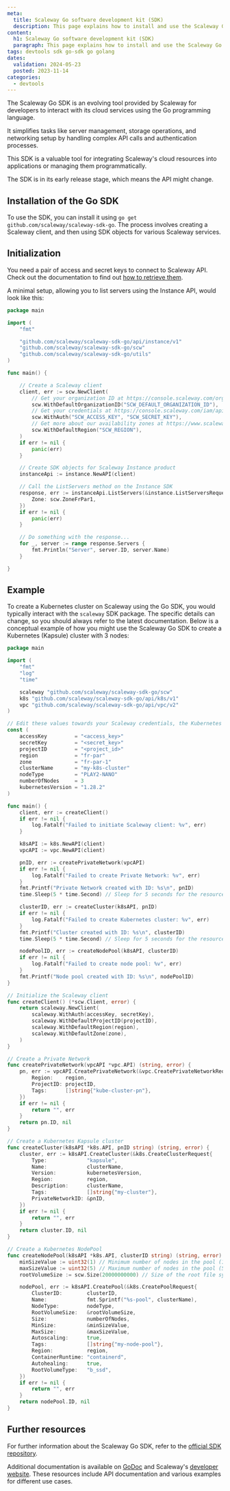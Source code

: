 ```yaml
---
meta:
  title: Scaleway Go software development kit (SDK)
  description: This page explains how to install and use the Scaleway Go software development kit (SDK)
content:
  h1: Scaleway Go software development kit (SDK)
  paragraph: This page explains how to install and use the Scaleway Go software development kit (SDK)
tags: devtools sdk go-sdk go golang
dates:
  validation: 2024-05-23
  posted: 2023-11-14
categories:
  - devtools
---
```


The Scaleway Go SDK is an evolving tool provided by Scaleway for developers to interact with its cloud services using the Go programming language.

It simplifies tasks like server management, storage operations, and networking setup by handling complex API calls and authentication processes.

This SDK is a valuable tool for integrating Scaleway's cloud resources into applications or managing them programmatically.

<Message type="important">
  The SDK is in its early release stage, which means the API might change.
</Message>

## Installation of the Go SDK

To use the SDK, you can install it using `go get github.com/scaleway/scaleway-sdk-go`.
The process involves creating a Scaleway client, and then using SDK objects for various Scaleway services.

## Initialization

You need a pair of access and secret keys to connect to Scaleway API. Check out the documentation to find out [how to retrieve them](/identity-and-access-management/iam/how-to/create-api-keys/).

A minimal setup, allowing you to list servers using the Instance API, would look like this:

```go
package main

import (
	"fmt"

	"github.com/scaleway/scaleway-sdk-go/api/instance/v1"
	"github.com/scaleway/scaleway-sdk-go/scw"
	"github.com/scaleway/scaleway-sdk-go/utils"
)

func main() {

	// Create a Scaleway client
	client, err := scw.NewClient(
		// Get your organization ID at https://console.scaleway.com/organization/settings
		scw.WithDefaultOrganizationID("SCW_DEFAULT_ORGANIZATION_ID"),
		// Get your credentials at https://console.scaleway.com/iam/api-keys
		scw.WithAuth("SCW_ACCESS_KEY", "SCW_SECRET_KEY"),
		// Get more about our availability zones at https://www.scaleway.com/en/docs/console/account/reference-content/products-availability/
		scw.WithDefaultRegion("SCW_REGION"),
	)
	if err != nil {
		panic(err)
	}

	// Create SDK objects for Scaleway Instance product
	instanceApi := instance.NewAPI(client)

	// Call the ListServers method on the Instance SDK
	response, err := instanceApi.ListServers(&instance.ListServersRequest{
		Zone: scw.ZoneFrPar1,
	})
	if err != nil {
		panic(err)
	}

	// Do something with the response...
	for _, server := range response.Servers {
		fmt.Println("Server", server.ID, server.Name)
	}

}
```

## Example

To create a Kubernetes cluster on Scaleway using the Go SDK, you would typically interact with the `scaleway` SDK package. The specific details can change, so you should always refer to the latest documentation. 
Below is a conceptual example of how you might use the Scaleway Go SDK to create a Kubernetes (Kapsule) cluster with 3 nodes:

```go
package main

import (
	"fmt"
	"log"
	"time"

	scaleway "github.com/scaleway/scaleway-sdk-go/scw"
	k8s "github.com/scaleway/scaleway-sdk-go/api/k8s/v1"
	vpc "github.com/scaleway/scaleway-sdk-go/api/vpc/v2"
)

// Edit these values towards your Scaleway credentials, the Kubernetes version and the type of nodes you want to use.
const (
	accessKey         = "<access_key>"
	secretKey         = "<secret_key>"
	projectID         = "<project_id>"
	region            = "fr-par"
	zone              = "fr-par-1"
	clusterName       = "my-k8s-cluster"
	nodeType          = "PLAY2-NANO"
	numberOfNodes     = 3
	kubernetesVersion = "1.28.2"
)

func main() {
	client, err := createClient()
	if err != nil {
		log.Fatalf("Failed to initiate Scaleway client: %v", err)
	}

	k8sAPI := k8s.NewAPI(client)
	vpcAPI := vpc.NewAPI(client)

	pnID, err := createPrivateNetwork(vpcAPI)
	if err != nil {
		log.Fatalf("Failed to create Private Network: %v", err)
	}
	fmt.Printf("Private Network created with ID: %s\n", pnID)
	time.Sleep(5 * time.Second) // Sleep for 5 seconds for the resource to become available

	clusterID, err := createCluster(k8sAPI, pnID)
	if err != nil {
		log.Fatalf("Failed to create Kubernetes cluster: %v", err)
	}
	fmt.Printf("Cluster created with ID: %s\n", clusterID)
	time.Sleep(5 * time.Second) // Sleep for 5 seconds for the resource to become available

	nodePoolID, err := createNodePool(k8sAPI, clusterID)
	if err != nil {
		log.Fatalf("Failed to create node pool: %v", err)
	}
	fmt.Printf("Node pool created with ID: %s\n", nodePoolID)
}

// Initialize the Scaleway client
func createClient() (*scw.Client, error) {
	return scaleway.NewClient(
		scaleway.WithAuth(accessKey, secretKey),
		scaleway.WithDefaultProjectID(projectID),
		scaleway.WithDefaultRegion(region),
		scaleway.WithDefaultZone(zone),
	)
}

// Create a Private Network
func createPrivateNetwork(vpcAPI *vpc.API) (string, error) {
	pn, err := vpcAPI.CreatePrivateNetwork(&vpc.CreatePrivateNetworkRequest{
		Region:    region,
		ProjectID: projectID,
		Tags:      []string{"kube-cluster-pn"},
	})
	if err != nil {
		return "", err
	}
	return pn.ID, nil
}

// Create a Kubernetes Kapsule cluster
func createCluster(k8sAPI *k8s.API, pnID string) (string, error) {
	cluster, err := k8sAPI.CreateCluster(&k8s.CreateClusterRequest{
		Type:             "kapsule",
		Name:             clusterName,
		Version:          kubernetesVersion,
		Region:           region,
		Description:      clusterName,
		Tags:             []string{"my-cluster"},
		PrivateNetworkID: &pnID,
	})
	if err != nil {
		return "", err
	}
	return cluster.ID, nil
}

// Create a Kubernetes NodePool
func createNodePool(k8sAPI *k8s.API, clusterID string) (string, error) {
	minSizeValue := uint32(1) // Minimum number of nodes in the pool (1)
	maxSizeValue := uint32(5) // Maximum number of nodes in the pool (5)
	rootVolumeSize := scw.Size(20000000000) // Size of the root file system (20GB)

	nodePool, err := k8sAPI.CreatePool(&k8s.CreatePoolRequest{
		ClusterID:        clusterID,
		Name:             fmt.Sprintf("%s-pool", clusterName),
		NodeType:         nodeType,
		RootVolumeSize:   &rootVolumeSize,
		Size:             numberOfNodes,
		MinSize:          &minSizeValue,
		MaxSize:          &maxSizeValue,
		Autoscaling:      true,
		Tags:             []string{"my-node-pool"},
		Region:           region,
		ContainerRuntime: "containerd",
		Autohealing:      true,
		RootVolumeType:   "b_ssd",
	})
	if err != nil {
		return "", err
	}
	return nodePool.ID, nil
}
```

## Further resources

For further information about the Scaleway Go SDK, refer to the [official SDK repository](https://github.com/scaleway/scaleway-sdk-go).

Additional documentation is available on [GoDoc](https://pkg.go.dev/github.com/scaleway/scaleway-sdk-go#readme-documentation) and Scaleway's [developer website](https://www.scaleway.com/en/developers/). These resources include API documentation and various examples for different use cases.
